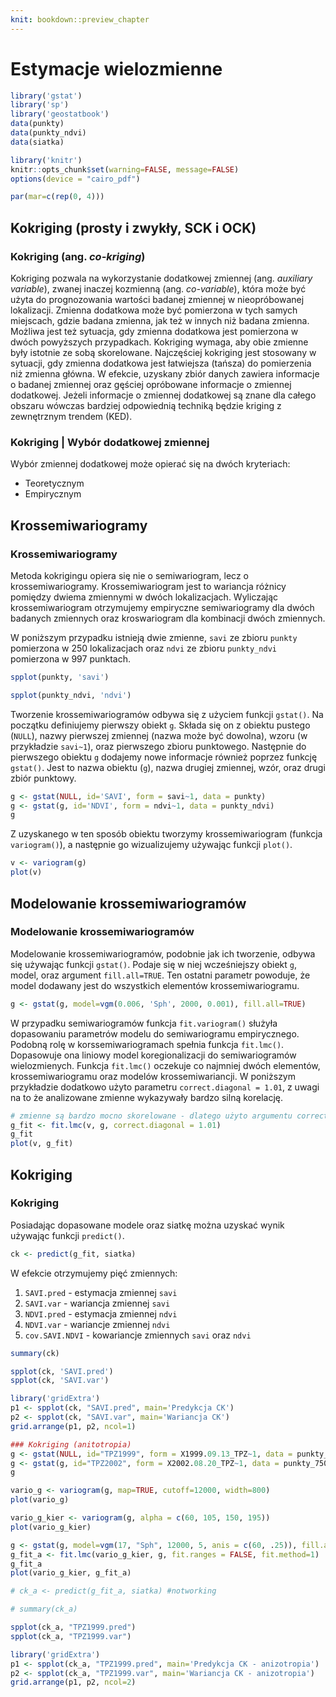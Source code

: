 ```yaml
---
knit: bookdown::preview_chapter
---
```


# Estymacje wielozmienne {#estymacje-wielozmienne}

```r
library('gstat')
library('sp')
library('geostatbook')
data(punkty)
data(punkty_ndvi)
data(siatka)
```

```r
library('knitr')
knitr::opts_chunk$set(warning=FALSE, message=FALSE)
options(device = "cairo_pdf")
```

```r
par(mar=c(rep(0, 4)))
```

## Kokriging (prosty i zwykły, SCK i OCK)
### Kokriging (ang. *co-kriging*)

Kokriging pozwala na wykorzystanie dodatkowej zmiennej (ang. *auxiliary variable*), zwanej inaczej kozmienną (ang. *co-variable*), która może być użyta do prognozowania wartości badanej zmiennej w nieopróbowanej lokalizacji. Zmienna dodatkowa może być pomierzona w tych samych miejscach, gdzie badana zmienna, jak też w innych niż badana zmienna. Możliwa jest też sytuacja, gdy zmienna dodatkowa jest pomierzona w dwóch powyższych przypadkach. Kokriging wymaga, aby obie zmienne były istotnie ze sobą skorelowane. Najczęściej kokriging jest stosowany w sytuacji, gdy zmienna dodatkowa jest łatwiejsza (tańsza) do pomierzenia niż zmienna główna. W efekcie, uzyskany zbiór danych zawiera informacje o badanej zmiennej oraz gęściej opróbowane informacje o zmiennej dodatkowej. Jeżeli informacje o zmiennej dodatkowej są znane dla całego obszaru wówczas bardziej odpowiednią techniką będzie kriging z zewnętrznym trendem (KED).

### Kokriging | Wybór dodatkowej zmiennej

Wybór zmiennej dodatkowej może opierać się na dwóch kryteriach:

- Teoretycznym
- Empirycznym
    
<!--
Kroskowariogramy
Kroskorelogramy
-->

## Krossemiwariogramy
### Krossemiwariogramy

Metoda kokrigingu opiera się nie o semiwariogram, lecz o krossemiwariogramy. Krossemiwariogram jest to wariancja różnicy pomiędzy dwiema zmiennymi w dwóch lokalizacjach. Wyliczając krossemiwariogram otrzymujemy empiryczne semiwariogramy dla dwóch badanych zmiennych oraz kroswariogram dla kombinacji dwóch zmiennych.

W poniższym przypadku istnieją dwie zmienne, `savi` ze zbioru `punkty` pomierzona w 250 lokalizacjach oraz `ndvi` ze zbioru `punkty_ndvi` pomierzona w 997 punktach.

```r
spplot(punkty, 'savi')
```

```r
spplot(punkty_ndvi, 'ndvi')
```

Tworzenie krossemiwariogramów odbywa się z użyciem funkcji `gstat()`. Na początku definiujemy pierwszy obiekt `g`. Składa się on z obiektu pustego (`NULL`), nazwy pierwszej zmiennej (nazwa może być dowolna), wzoru (w przykładzie `savi~1`), oraz pierwszego zbioru punktowego. Następnie do pierwszego obiektu `g` dodajemy nowe informacje również poprzez funkcję `gstat()`. Jest to nazwa obiektu (`g`), nazwa drugiej zmiennej, wzór, oraz drugi zbiór punktowy.

```r
g <- gstat(NULL, id='SAVI', form = savi~1, data = punkty)
g <- gstat(g, id='NDVI', form = ndvi~1, data = punkty_ndvi)
g
```

Z uzyskanego w ten sposób obiektu tworzymy krossemiwariogram (funkcja `variogram()`), a następnie go wizualizujemy używając funkcji `plot()`.

```r
v <- variogram(g)
plot(v)
```

## Modelowanie krossemiwariogramów
### Modelowanie krossemiwariogramów

Modelowanie krossemiwariogramów, podobnie jak ich tworzenie, odbywa się używając funkcji `gstat()`. Podaje się w niej wcześniejszy obiekt `g`, model, oraz argument `fill.all=TRUE`. Ten ostatni parametr powoduje, że model dodawany jest do wszystkich elementów krossemiwariogramu.

```r
g <- gstat(g, model=vgm(0.006, 'Sph', 2000, 0.001), fill.all=TRUE)
```

W przypadku semiwariogramów funkcja `fit.variogram()` służyła dopasowaniu parametrów modelu do semiwariogramu empirycznego. Podobną rolę w korssemiwariogramach spełnia funkcja `fit.lmc()`. Dopasowuje ona liniowy model koregionalizacji do semiwariogramów wielozmienych. Funkcja `fit.lmc()` oczekuje co najmniej dwóch elementów, krossemiwariogramu oraz modelów krossemiwariancji. W poniższym przykładzie dodatkowo użyto parametru `correct.diagonal = 1.01`, z uwagi na to że analizowane zmienne wykazywały bardzo silną korelację.

```r
# zmienne są bardzo mocno skorelowane - dlatego użyto argumentu correct.diagonal = 1.01
g_fit <- fit.lmc(v, g, correct.diagonal = 1.01)
g_fit
plot(v, g_fit)
```

<!--
```r
# plot(variogram(g, map=TRUE, cutoff=12000, width=800))
plot(variogram(g, alpha = c(60, 105, 150, 195)))
```
-->   

## Kokriging 
### Kokriging 

Posiadając dopasowane modele oraz siatkę można uzyskać wynik używając funkcji `predict()`. 

```r
ck <- predict(g_fit, siatka) 
```

W efekcie otrzymujemy pięć zmiennych:

1. `SAVI.pred` - estymacja zmiennej `savi`
2. `SAVI.var` - wariancja zmiennej `savi`
3. `NDVI.pred` - estymacja zmiennej `ndvi`
4. `NDVI.var` - wariancje zmiennej `ndvi`
5. `cov.SAVI.NDVI` - kowariancje zmiennych `savi` oraz `ndvi`

```r
summary(ck)
```

```r
spplot(ck, 'SAVI.pred')
spplot(ck, 'SAVI.var')
```

```r
library('gridExtra')
p1 <- spplot(ck, "SAVI.pred", main='Predykcja CK')
p2 <- spplot(ck, "SAVI.var", main='Wariancja CK')
grid.arrange(p1, p2, ncol=1)
```

```r
### Kokriging (anitotropia)
g <- gstat(NULL, id="TPZ1999", form = X1999.09.13_TPZ~1, data = punkty_255)
g <- gstat(g, id="TPZ2002", form = X2002.08.20_TPZ~1, data = punkty_750)
g

vario_g <- variogram(g, map=TRUE, cutoff=12000, width=800)
plot(vario_g)

vario_g_kier <- variogram(g, alpha = c(60, 105, 150, 195))
plot(vario_g_kier)

g <- gstat(g, model=vgm(17, "Sph", 12000, 5, anis = c(60, .25)), fill.all=TRUE)
g_fit_a <- fit.lmc(vario_g_kier, g, fit.ranges = FALSE, fit.method=1)
g_fit_a
plot(vario_g_kier, g_fit_a)

# ck_a <- predict(g_fit_a, siatka) #notworking

# summary(ck_a)
```

```r
spplot(ck_a, "TPZ1999.pred")
spplot(ck_a, "TPZ1999.var")
```

```r
library('gridExtra')
p1 <- spplot(ck_a, "TPZ1999.pred", main='Predykcja CK - anizotropia')
p2 <- spplot(ck_a, "TPZ1999.var", main='Wariancja CK - anizotropia')
grid.arrange(p1, p2, ncol=2)
```

<!--   
## Kokriging pełny i medianowy, kokriging kolokacyjny, 
## Kokriging na podstawie uproszczonych modeli Markowa I i II
-->

